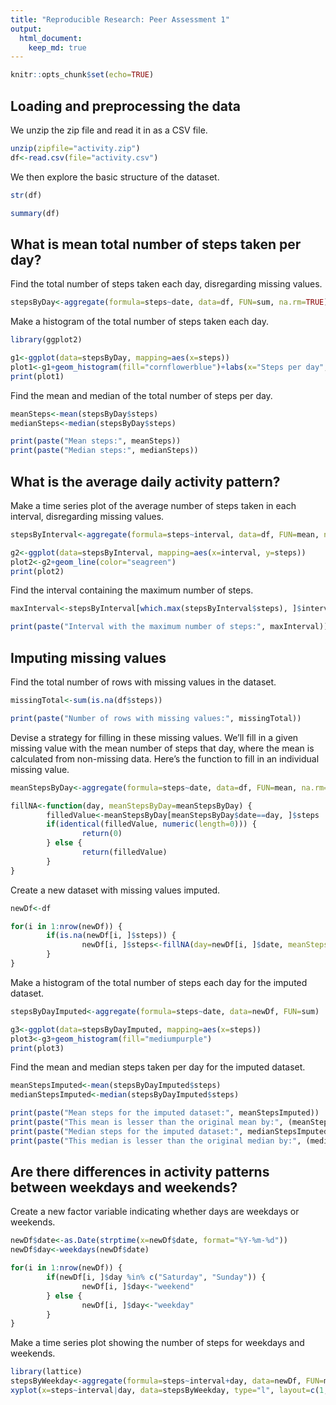 ```yaml
---
title: "Reproducible Research: Peer Assessment 1"
output: 
  html_document:
    keep_md: true
---
```


```r
knitr::opts_chunk$set(echo=TRUE)
```

## Loading and preprocessing the data

We unzip the zip file and read it in as a CSV file.

```r
unzip(zipfile="activity.zip")
df<-read.csv(file="activity.csv")
```

We then explore the basic structure of the dataset.

```r
str(df)
```

```r
summary(df)
```

## What is mean total number of steps taken per day?

Find the total number of steps taken each day, disregarding missing values.

```r
stepsByDay<-aggregate(formula=steps~date, data=df, FUN=sum, na.rm=TRUE)
```

Make a histogram of the total number of steps taken each day.

```r
library(ggplot2)

g1<-ggplot(data=stepsByDay, mapping=aes(x=steps))
plot1<-g1+geom_histogram(fill="cornflowerblue")+labs(x="Steps per day", y="Frequency", title="Histogram of the total steps each day")
print(plot1)
```

Find the mean and median of the total number of steps per day.

```r
meanSteps<-mean(stepsByDay$steps)
medianSteps<-median(stepsByDay$steps)

print(paste("Mean steps:", meanSteps))
print(paste("Median steps:", medianSteps))
```

## What is the average daily activity pattern?

Make a time series plot of the average number of steps taken in each interval, disregarding missing values.

```r
stepsByInterval<-aggregate(formula=steps~interval, data=df, FUN=mean, na.rm=TRUE)

g2<-ggplot(data=stepsByInterval, mapping=aes(x=interval, y=steps))
plot2<-g2+geom_line(color="seagreen")
print(plot2)
```

Find the interval containing the maximum number of steps.

```r
maxInterval<-stepsByInterval[which.max(stepsByInterval$steps), ]$interval

print(paste("Interval with the maximum number of steps:", maxInterval))
```

## Imputing missing values

Find the total number of rows with missing values in the dataset.

```r
missingTotal<-sum(is.na(df$steps))

print(paste("Number of rows with missing values:", missingTotal))
```

Devise a strategy for filling in these missing values. We'll fill in a given missing value with the mean number of steps that day, where the mean is calculated from non-missing data. Here's the function to fill in an individual missing value.

```r
meanStepsByDay<-aggregate(formula=steps~date, data=df, FUN=mean, na.rm=TRUE)

fillNA<-function(day, meanStepsByDay=meanStepsByDay) {
        filledValue<-meanStepsByDay[meanStepsByDay$date==day, ]$steps
        if(identical(filledValue, numeric(length=0))) {
                return(0)
        } else {
                return(filledValue)
        }
}
```

Create a new dataset with missing values imputed.

```r
newDf<-df

for(i in 1:nrow(newDf)) {
        if(is.na(newDf[i, ]$steps)) { 
                newDf[i, ]$steps<-fillNA(day=newDf[i, ]$date, meanStepsByDay=meanStepsByDay)
        }
}
```

Make a histogram of the total number of steps each day for the imputed dataset.

```r
stepsByDayImputed<-aggregate(formula=steps~date, data=newDf, FUN=sum)

g3<-ggplot(data=stepsByDayImputed, mapping=aes(x=steps))
plot3<-g3+geom_histogram(fill="mediumpurple")
print(plot3)
```

Find the mean and median steps taken per day for the imputed dataset.

```r
meanStepsImputed<-mean(stepsByDayImputed$steps)
medianStepsImputed<-median(stepsByDayImputed$steps)

print(paste("Mean steps for the imputed dataset:", meanStepsImputed))
print(paste("This mean is lesser than the original mean by:", (meanSteps-meanStepsImputed)))
print(paste("Median steps for the imputed dataset:", medianStepsImputed))
print(paste("This median is lesser than the original median by:", (medianSteps-medianStepsImputed)))
```

## Are there differences in activity patterns between weekdays and weekends?

Create a new factor variable indicating whether days are weekdays or weekends.

```r
newDf$date<-as.Date(strptime(x=newDf$date, format="%Y-%m-%d"))
newDf$day<-weekdays(newDf$date)

for(i in 1:nrow(newDf)) {
        if(newDf[i, ]$day %in% c("Saturday", "Sunday")) {
                newDf[i, ]$day<-"weekend"
        } else {
                newDf[i, ]$day<-"weekday"
        }
}
```

Make a time series plot showing the number of steps for weekdays and weekends.

```r
library(lattice)
stepsByWeekday<-aggregate(formula=steps~interval+day, data=newDf, FUN=mean)
xyplot(x=steps~interval|day, data=stepsByWeekday, type="l", layout=c(1, 2), xlab="Interval", ylab="Number of steps")
```

